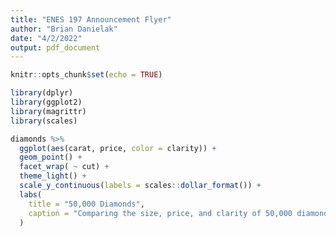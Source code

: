 ```yaml
---
title: "ENES 197 Announcement Flyer"
author: "Brian Danielak"
date: "4/2/2022"
output: pdf_document
---
```


```r
knitr::opts_chunk$set(echo = TRUE)
```

```r
library(dplyr)
library(ggplot2)
library(magrittr)
library(scales)

diamonds %>%
  ggplot(aes(carat, price, color = clarity)) +
  geom_point() +
  facet_wrap( ~ cut) +
  theme_light() + 
  scale_y_continuous(labels = scales::dollar_format()) +
  labs(
    title = "50,000 Diamonds",
    caption = "Comparing the size, price, and clarity of 50,000 diamonds"
  )
```

